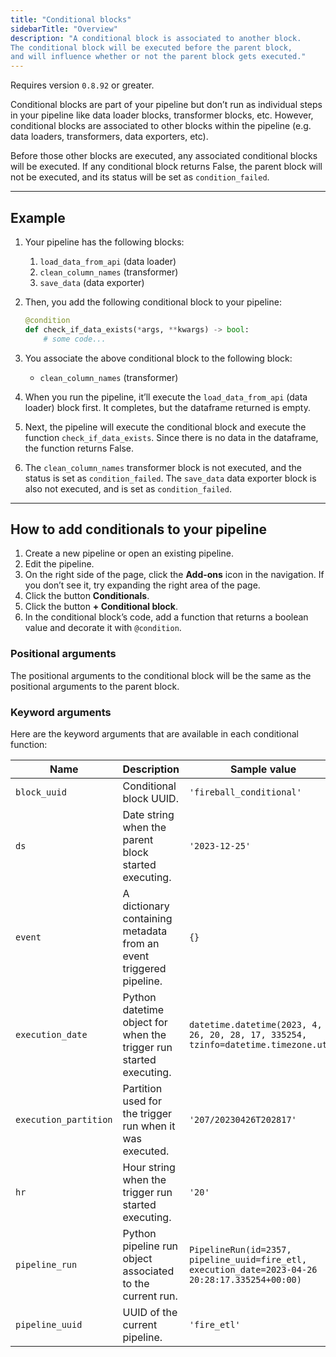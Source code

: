 ```yaml
---
title: "Conditional blocks"
sidebarTitle: "Overview"
description: "A conditional block is associated to another block.
The conditional block will be executed before the parent block,
and will influence whether or not the parent block gets executed."
---
```


<Note>Requires version `0.8.92` or greater.</Note>

Conditional blocks are part of your pipeline but don’t run as individual steps in your pipeline
like data loader blocks, transformer blocks, etc.
However, conditional blocks are associated to other blocks within the pipeline
(e.g. data loaders, transformers, data exporters, etc).

Before those other blocks are executed,
any associated conditional blocks will be executed. If any conditional block returns False, the
parent block will not be executed, and its status will be set as `condition_failed`.

---

## Example

1. Your pipeline has the following blocks:
    1. `load_data_from_api` (data loader)
    1. `clean_column_names` (transformer)
    1. `save_data` (data exporter)

1. Then, you add the following conditional block to your pipeline:

    ```python
    @condition
    def check_if_data_exists(*args, **kwargs) -> bool:
        # some code...
    ```

1. You associate the above conditional block to the following block:

    - `clean_column_names` (transformer)

1. When you run the pipeline, it’ll execute the `load_data_from_api` (data loader) block first.
It completes, but the dataframe returned is empty.

1. Next, the pipeline will execute the conditional block and execute the function `check_if_data_exists`.
Since there is no data in the dataframe, the function returns False.

1. The `clean_column_names` transformer block is not executed, and the status is set as `condition_failed`.
The `save_data` data exporter block is also not executed, and is set as `condition_failed`.

---

## How to add conditionals to your pipeline

1. Create a new pipeline or open an existing pipeline.
1. Edit the pipeline.
1. On the right side of the page, click the <b>Add-ons</b> icon in the navigation.
    If you don’t see it, try expanding the right area of the page.
1. Click the button <b>Conditionals</b>.
1. Click the button <b>+ Conditional block</b>.
1. In the conditional block’s code, add a function that returns a boolean value and
   decorate it with `@condition`.

### Positional arguments

The positional arguments to the conditional block will be the same as the positional
arguments to the parent block.

### Keyword arguments

Here are the keyword arguments that are available in each conditional function:

| Name | Description | Sample value |
| --- | --- | --- |
| `block_uuid` | Conditional block UUID. | `'fireball_conditional'` |
| `ds` | Date string when the parent block started executing. | `'2023-12-25'` |
| `event` | A dictionary containing metadata from an event triggered pipeline. | `{}` |
| `execution_date` | Python datetime object for when the trigger run started executing. | `datetime.datetime(2023, 4, 26, 20, 28, 17, 335254, tzinfo=datetime.timezone.utc)` |
| `execution_partition` | Partition used for the trigger run when it was executed. | `'207/20230426T202817'` |
| `hr` | Hour string when the trigger run started executing. | `'20'` |
| `pipeline_run` | Python pipeline run object associated to the current run. | `PipelineRun(id=2357, pipeline_uuid=fire_etl, execution_date=2023-04-26 20:28:17.335254+00:00)` |
| `pipeline_uuid` | UUID of the current pipeline. | `'fire_etl'` |
